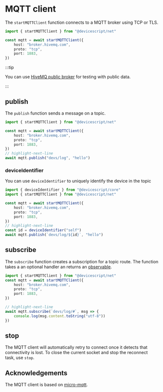 # MQTT client

The `startMQTTClient` function connects to a MQTT broker using TCP or TLS.

```ts
import { startMQTTClient } from "@devicescript/net"

const mqtt = await startMQTTClient({
    host: "broker.hivemq.com",
    proto: "tcp",
    port: 1883,
})
```

:::tip

You can use [HiveMQ public broker](https://www.hivemq.com/public-mqtt-broker/) for testing
with public data.

:::

## publish

The `publish` function sends a message on a topic.

```ts
import { startMQTTClient } from "@devicescript/net"

const mqtt = await startMQTTClient({
    host: "broker.hivemq.com",
    proto: "tcp",
    port: 1883,
})
// highlight-next-line
await mqtt.publish("devs/log", "hello")
```

### deviceIdentifier

You can use `deviceIdentifier` to uniquely identify the device
in the topic

```ts
import { deviceIdentifier } from "@devicescript/core"
import { startMQTTClient } from "@devicescript/net"

const mqtt = await startMQTTClient({
    host: "broker.hivemq.com",
    proto: "tcp",
    port: 1883,
})
// highlight-next-line
const id = deviceIdentifier("self")
await mqtt.publish(`devs/log/${id}`, "hello")
```

## subscribe

The `subscribe` function creates a subscription for a topic route.
The function takes a an optional handler an returns an [observable](/developer/observables).

```ts
import { startMQTTClient } from "@devicescript/net"
const mqtt = await startMQTTClient({
    host: "broker.hivemq.com",
    proto: "tcp",
    port: 1883,
})

// highlight-next-line
await mqtt.subscribe(`devs/log/#`, msg => {
    console.log(msg.content.toString("utf-8"))
})
```

## stop

The MQTT client will automatically retry to connect once it detects that connectivity is lost.
To close the current socket and stop the reconnect task, use `stop`.

## Acknowledgements

The MQTT client is based on [micro-mqtt](https://github.com/rovale/micro-mqtt).
